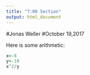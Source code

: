 ```yaml
---
title: "7:00 Section"
output: html_document
---
```

#Jonas Weller
#October 19,2017

Here is some arithmetic:
```r
x<-8
y<-10
x^2/y
```

